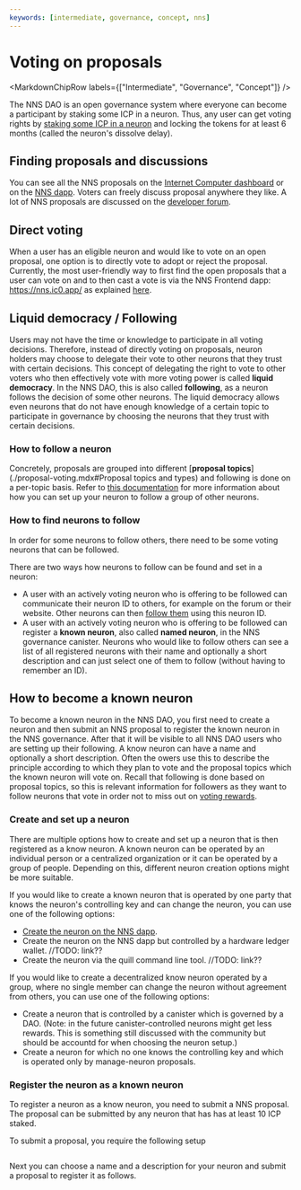 ```yaml
---
keywords: [intermediate, governance, concept, nns]
---
```



# Voting on proposals

<MarkdownChipRow labels={["Intermediate", "Governance", "Concept"]} />

The NNS DAO is an open governance system where everyone can become a participant by staking some ICP in a neuron. Thus, any user can get voting rights by [staking some ICP in a neuron](https://internetcomputer.org/docs/current/developer-docs/daos/nns/nns-app-quickstart#stake-icp-utility-tokens-in-a-neuron) and locking the tokens for at least 6 months (called the neuron's dissolve delay).

## Finding proposals and discussions

You can see all the NNS proposals on the [Internet Computer dashboard](https://dashboard.internetcomputer.org/governance) or on the [NNS dapp](https://nns.ic0.app/). Voters can freely discuss proposal anywhere they like. A lot of NNS proposals are discussed on the [developer forum](https://forum.dfinity.org/c/roadmap/29).

## Direct voting
When a user has an eligible neuron and would like to vote on an open proposal, one option is to directly vote to adopt or reject the proposal. Currently, the most user-friendly way to first find the open proposals that a user can vote on and to then cast a vote is via the NNS Frontend dapp: https://nns.ic0.app/ as explained [here](https://internetcomputer.org/docs/current/developer-docs/daos/nns/nns-app-quickstart#vote-on-proposals).

## Liquid democracy / Following
Users may not have the time or knowledge to participate in all voting decisions. Therefore, instead of directly voting on proposals, neuron holders may choose to delegate their vote to other neurons that they trust with certain decisions. This concept of delegating the right to vote to other voters who then effectively vote with more voting power is called **liquid democracy**. In the NNS DAO, this is also called **following**, as a neuron follows the decision of some other neurons. The liquid democracy allows even neurons that do not have enough knowledge of a certain topic to participate in governance by choosing the neurons that they trust with certain decisions.

### How to follow a neuron
Concretely, proposals are grouped into different [**proposal topics**](./proposal-voting.mdx#Proposal topics and types) and following is done on a per-topic basis. Refer to [this documentation](https://internetcomputer.org/docs/current/developer-docs/daos/nns/nns-app-quickstart#neuron-following) for more information about how you can set up your neuron to follow a group of other neurons.

### How to find neurons to follow
In order for some neurons to follow others, there need to be some voting neurons that can be followed.

There are two ways how neurons to follow can be found and set in a neuron:
* A user with an actively voting neuron who is offering to be followed can communicate their neuron ID to others, for example on the forum or their website. Other neurons can then [follow them](https://internetcomputer.org/docs/current/developer-docs/daos/nns/nns-app-quickstart#step-5-enter-a-neuron-id-to-follow-or-select-a-group-of-neurons-from-the-menu-provided) using this neuron ID.
* A user with an actively voting neuron who is offering to be followed can register a **known neuron**, also called **named neuron**, in the NNS governance canister. Neurons who would like to follow others can see a list of all registered neurons with their name and optionally a short description and can just select one of them to follow (without having to remember an ID).

## How to become a known neuron
To become a known neuron in the NNS DAO, you first need to create a neuron and then submit an NNS proposal to register the known neuron in the NNS governance. After that it will be visible to all NNS DAO users who are setting up their following. A know neuron can have a name and optionally a short description. Often the owers use this to describe the principle according to which they plan to vote and the proposal topics which the known neuron will vote on. Recall that following is done based on proposal topics, so this is relevant information for followers as they want to follow neurons that vote in order not to miss out on [voting rewards](./staking-voting-rewards.mdx).

### Create and set up a neuron
There are multiple options how to create and set up a neuron that is then registered as a know neuron. A known neuron can be operated by an individual person or a centralized organization or it can be operated by a group of people. Depending on this, different neuron creation options might be more suitable.

If you would like to create a known neuron that is operated by one party that knows the neuron's controlling key and can change the neuron, you can use one of the following options:
* [Create the neuron on the NNS dapp](https://internetcomputer.org/docs/current/developer-docs/daos/nns/nns-app-quickstart#stake-icp-utility-tokens-in-a-neuron).
* Create the neuron on the NNS dapp but controlled by a hardware ledger wallet. //TODO: link??
* Create the neuron via the quill command line tool. //TODO: link??

If you would like to create a decentralized know neuron operated by a group, where no single member can change the neuron without agreement from others, you can use one of the following options:
* Create a neuron that is controlled by a canister which is governed by a DAO. (Note: in the future canister-controlled neurons might get less rewards. This is something still discussed with the community but should be accountd for when choosing the neuron setup.)
* Create a neuron for which no one knows the controlling key and which is operated only by manage-neuron proposals.

### Register the neuron as a known neuron
To register a neuron as a know neuron, you need to submit a NNS proposal. The proposal can be submitted by any neuron that has has at least 10 ICP staked.

To submit a proposal, you require the following setup
```TODO
```

Next you can choose a name and a description for your neuron and submit a proposal to register it as follows.
```TODO
```